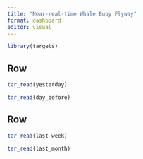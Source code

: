 ```yaml
---
title: "Near-real-time Whale Buoy Flyway"
format: dashboard
editor: visual
---
```

```r
library(targets)
```

## Row
```r
tar_read(yesterday)
```
```r
tar_read(day_before)
```
## Row
```r
tar_read(last_week)
```
```r
tar_read(last_month)
```
